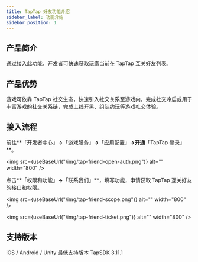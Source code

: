 ```yaml
---
title: TapTap 好友功能介绍
sidebar_label: 功能介绍
sidebar_position: 1
---
```



## 产品简介 

通过接入此功能，开发者可快速获取玩家当前在 TapTap 互关好友列表。

## 产品优势 

游戏可依靠 TapTap 社交生态，快速引入社交关系至游戏内，完成社交冷启或用于丰富游戏的社交关系链，完成上线开黑、组队约玩等游戏社交体验。

## 接入流程 

前往**「开发者中心」**→**「游戏服务」**→**「应用配置」**→开通**「TapTap 登录」**。

<img src={useBaseUrl("/img/tap-friend-open-auth.png")} alt="" width="800" />


点击**「权限和功能」**→**「联系我们」**，填写功能，申请获取 TapTap 互关好友的接口和权限。


<img src={useBaseUrl("/img/tap-friend-scope.png")} alt="" width="800" />


<img src={useBaseUrl("/img/tap-friend-ticket.png")} alt="" width="800" />


## 支持版本

iOS / Android / Unity 最低支持版本 TapSDK 3.11.1